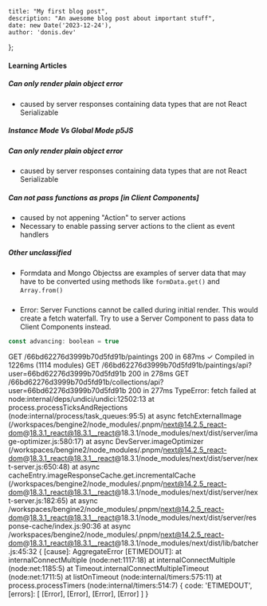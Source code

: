 
	title: "My first blog post",
	description: "An awesome blog post about important stuff",
	date: new Date('2023-12-24'),
	author: 'donis.dev'
};

#### Learning Articles

##### Can only render plain object error 
- caused by server responses containing data types that are not React Serializable

##### Instance Mode Vs Global Mode p5JS 

##### Can only render plain object error 
- caused by server responses containing data types that are not React Serializable

##### Can not pass functions as props [in Client Components]
- caused by not appening "Action" to server actions 
- Necessary to enable passing server actions to the client as event handlers

##### Other unclassified
- Formdata and Mongo Objectss are examples of server data that may have to be
converted using methods like `formData.get()` and `Array.from()`

##### 
- Error: Server Functions cannot be called during initial render. This would create a fetch waterfall. Try to use a Server Component to pass data to Client Components instead. 

```js
const advancing: boolean = true
```

 GET /66bd62276d3999b70d5fd91b/paintings 200 in 687ms
 ✓ Compiled in 1226ms (1114 modules)
 GET /66bd62276d3999b70d5fd91b/paintings/api?user=66bd62276d3999b70d5fd91b 200 in 278ms
 GET /66bd62276d3999b70d5fd91b/collections/api?user=66bd62276d3999b70d5fd91b 200 in 277ms
TypeError: fetch failed
    at node:internal/deps/undici/undici:12502:13
    at process.processTicksAndRejections (node:internal/process/task_queues:95:5)
    at async fetchExternalImage (/workspaces/bengine2/node_modules/.pnpm/next@14.2.5_react-dom@18.3.1_react@18.3.1__react@18.3.1/node_modules/next/dist/server/image-optimizer.js:580:17)
    at async DevServer.imageOptimizer (/workspaces/bengine2/node_modules/.pnpm/next@14.2.5_react-dom@18.3.1_react@18.3.1__react@18.3.1/node_modules/next/dist/server/next-server.js:650:48)
    at async cacheEntry.imageResponseCache.get.incrementalCache (/workspaces/bengine2/node_modules/.pnpm/next@14.2.5_react-dom@18.3.1_react@18.3.1__react@18.3.1/node_modules/next/dist/server/next-server.js:182:65)
    at async /workspaces/bengine2/node_modules/.pnpm/next@14.2.5_react-dom@18.3.1_react@18.3.1__react@18.3.1/node_modules/next/dist/server/response-cache/index.js:90:36
    at async /workspaces/bengine2/node_modules/.pnpm/next@14.2.5_react-dom@18.3.1_react@18.3.1__react@18.3.1/node_modules/next/dist/lib/batcher.js:45:32 {
  [cause]: AggregateError [ETIMEDOUT]: 
      at internalConnectMultiple (node:net:1117:18)
      at internalConnectMultiple (node:net:1185:5)
      at Timeout.internalConnectMultipleTimeout (node:net:1711:5)
      at listOnTimeout (node:internal/timers:575:11)
      at process.processTimers (node:internal/timers:514:7) {
    code: 'ETIMEDOUT',
    [errors]: [ [Error], [Error], [Error], [Error] ]
  }